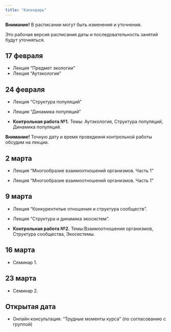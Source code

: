 ```yaml
---
title: "Календарь"
---
```


**Внимание!** В расписании могут быть изменения и уточнения.

Это рабочая версия расписания даты и последовательность занятий будут уточняться.



<!-- Версия для биологов -->


<!-- Расписание семинаров у каждой группы будет свое (см. страничку "Семинары") -->

<!-- ## 6 сентября 2023	среда -->
<!-- - В.М.Хайтов лекция "Вводные замечания к курсу, правила игры" -->
<!-- - В.М.Хайтов лекция "Предмет экологии" -->

<!-- ## 9 сентября 2023 суббота  -->
<!-- - В.М.Хайтов лекция "Аутэкология" (1-я часть) -->
<!-- - В.М.Хайтов лекция "Аутэкология" (2-я часть) -->


<!-- - *Начинаем самостоятельную работу №1* -->


<!-- ## 13 сентября 2023 среда -->

<!-- - В.М.Хайтов лекция "Демэкология" -->
<!-- - В.М.Хайтов лекция "Динамика популяции" -->



<!-- ## 16 сентября 2023 суббота -->

<!-- - В.М.Хайтов лекция "Взаимоотношения организмов. Часть 1"      -->
<!-- - В.М.Хайтов лекция "Взаимоотношения организмов. Часть 2"     -->

<!-- - Открывается тест с задачами по *самостоятельной работе №1*, решение которых потребует освоения литературных источников. -->


<!-- - **At!** *Согласуем дату и время контрольной работы №1* Темы: Аутэкология, Структура популяций, Динамика популяций. -->

<!-- **Внимание!** Точную дату и время проведения контрольной работы надо обсудить на лекции. НЕ ЗАБУДЬТЕ!!! -->


<!-- ## 20 сентября 2023  среда -->

<!-- - В.М.Хайтов лекция "Трофические связи" -->


<!-- ## 27 сентября 2023  среда -->

<!-- - В.М.Хайтов лекция "Конкурентные взаимоотношения" -->


<!-- ## 4 октября 2023 среда -->

<!-- - В.М.Хайтов лекция "Симбиозы" -->

<!-- **At!** *Это срок закрытия теста по самостоятельной работе №1* -->

<!-- - Открывается тест по самостоятельной рабте № 2. -->

<!-- ## 11 октября 2023 среда -->

<!-- - В.М.Хайтов лекция "Структура сообщества" -->

<!-- - **Согласуем дату и время контрольной работы №2** Темы:Взаимоотношения организмов, Структура сообщества, Экосистемы, Многообразие жизненных циклов. Работа должна пройти после лекций М. Ю Тиходеевой (см. ниже) -->


<!-- ##  31 октября (1 и 2 пары) -->

<!-- - М.Ю.Тиходеева лекция "Экосистемы" (2 пары) -->




<!-- ## С 18 октября. Семинары. -->

<!-- 4-я пара по средам. Каждая группа идет по своему маршруту (см. страничку *"Семинары"*)  -->

<!-- ## 9 ноября -->

<!-- Закрывается тест по самостоятельной работе № 2.  -->

<!-- ## Декабрь, по согласованию -->
<!-- - В. М. Хайтов. Консультация перед экзаменом "Трудные моменты курса" -->



<!-- Версия для биотехнологов -->

## 17 февраля
- Лекция "Предмет экологии"
- Лекция "Аутэкология"

## 24 февраля

- Лекция "Структура популяций"
- Лекция "Динамика популяций"


- **Контрольная работа №1.** Темы: Аутэкология, Структура популяций, Динамика популяций.

**Внимание!** Точную дату и время проведеиня контрольной работы обсудим на лекции.


## 2 марта

- Лекция "Многообразие взаимоотношений организмов. Часть 1"

- Лекция "Многообразие взаимоотношений организмов. Часть 1"



## 9 марта

<!-- - Лекция "Симбиозы" -->

- Лекция "Конкурентнтые отношения и структура сообществ ".

- Лекция "Структура и динамика экосистем".


- **Контрольная работа №2.** Темы:Взаимоотношения организмов, Структура сообщества, Экосистемы.


## 16 марта

- Семинар 1.


## 23 марта

- Семинар 2.

## Открытая дата

- Онлайн консультация: "Трудные моменты курса" (по согласованию с группой)








